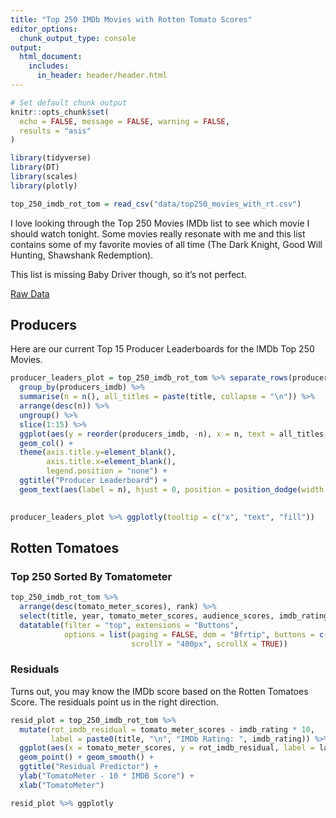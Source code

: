 ```yaml
---
title: "Top 250 IMDb Movies with Rotten Tomato Scores"
editor_options: 
  chunk_output_type: console
output:
  html_document:
    includes:
      in_header: header/header.html
---
```


```r
# Set default chunk output
knitr::opts_chunk$set(
  echo = FALSE, message = FALSE, warning = FALSE,
  results = "asis"
)
```

```r
library(tidyverse)
library(DT)
library(scales)
library(plotly)
```

```r
top_250_imdb_rot_tom = read_csv("data/top250_movies_with_rt.csv")

```

I love looking through the Top 250 Movies IMDb list to see which movie I should watch tonight. Some movies really resonate with me and this list contains some of my favorite movies of all time (The Dark Knight, Good Will Hunting, Shawshank Redemption).

This list is missing Baby Driver though, so it's not perfect. 

[Raw Data](data/top250_movies_with_rt.csv)


## Producers


Here are our current Top 15 Producer Leaderboards for the IMDb Top 250 Movies. 


```r
producer_leaders_plot = top_250_imdb_rot_tom %>% separate_rows(producers_imdb, sep = "\\|") %>%
  group_by(producers_imdb) %>%
  summarise(n = n(), all_titles = paste(title, collapse = "\n")) %>%
  arrange(desc(n)) %>%
  ungroup() %>%
  slice(1:15) %>%
  ggplot(aes(y = reorder(producers_imdb, -n), x = n, text = all_titles, fill = producers_imdb))+
  geom_col() +
  theme(axis.title.y=element_blank(),
        axis.title.x=element_blank(),
        legend.position = "none") +
  ggtitle("Producer Leaderboard") +
  geom_text(aes(label = n), hjust = 0, position = position_dodge(width = 1))
  

producer_leaders_plot %>% ggplotly(tooltip = c("x", "text", "fill"))
```


## Rotten Tomatoes

### Top 250 Sorted By Tomatometer

```r
top_250_imdb_rot_tom %>%
  arrange(desc(tomato_meter_scores), rank) %>% 
  select(title, year, tomato_meter_scores, audience_scores, imdb_rating) %>%
  datatable(filter = "top", extensions = "Buttons",
            options = list(paging = FALSE, dom = "Bfrtip", buttons = c("copy", "csv", "excel"),
                           scrollY = "400px", scrollX = TRUE))
```


### Residuals

Turns out, you may know the IMDb score based on the Rotten Tomatoes Score. The residuals point us in the right direction. 

```r
resid_plot = top_250_imdb_rot_tom %>%
  mutate(rot_imdb_residual = tomato_meter_scores - imdb_rating * 10,
         label = paste0(title, "\n", "IMDb Rating: ", imdb_rating)) %>%
  ggplot(aes(x = tomato_meter_scores, y = rot_imdb_residual, label = label)) +
  geom_point() + geom_smooth() +
  ggtitle("Residual Predictor") +
  ylab("TomatoMeter - 10 * IMDB Score") +
  xlab("TomatoMeter")

resid_plot %>% ggplotly
```







